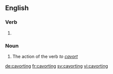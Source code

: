 ==English==

===Verb===
{{head|en|present participle}}

# {{present participle of|cavort|lang=en}}

===Noun===
{{en-noun}}

# The action of the verb ''to [[cavort]]''

[[de:cavorting]]
[[fr:cavorting]]
[[sv:cavorting]]
[[vi:cavorting]]